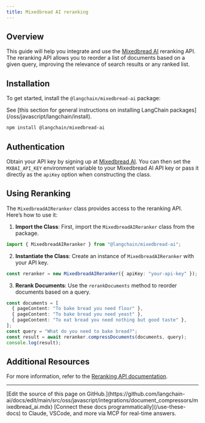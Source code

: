 ```yaml
---
title: Mixedbread AI reranking
---
```


## Overview

This guide will help you integrate and use the [Mixedbread AI](https://mixedbread.ai/) reranking API. The reranking API allows you to reorder a list of documents based on a given query, improving the relevance of search results or any ranked list.

## Installation

To get started, install the `@langchain/mixedbread-ai` package:

<Tip>
See [this section for general instructions on installing LangChain packages](/oss/javascript/langchain/install).
</Tip>

```bash
npm install @langchain/mixedbread-ai
```

## Authentication

Obtain your API key by signing up at [Mixedbread AI](https://mixedbread.ai/). You can then set the `MXBAI_API_KEY` environment variable to your Mixedbread AI API key or pass it directly as the `apiKey` option when constructing the class.

## Using Reranking

The `MixedbreadAIReranker` class provides access to the reranking API. Here’s how to use it:

1. **Import the Class**: First, import the `MixedbreadAIReranker` class from the package.

```typescript
import { MixedbreadAIReranker } from "@langchain/mixedbread-ai";
```

2. **Instantiate the Class**: Create an instance of `MixedbreadAIReranker` with your API key.

```typescript
const reranker = new MixedbreadAIReranker({ apiKey: "your-api-key" });
```

3. **Rerank Documents**: Use the `rerankDocuments` method to reorder documents based on a query.

```typescript
const documents = [
  { pageContent: "To bake bread you need flour" },
  { pageContent: "To bake bread you need yeast" },
  { pageContent: "To eat bread you need nothing but good taste" },
];
const query = "What do you need to bake bread?";
const result = await reranker.compressDocuments(documents, query);
console.log(result);
```

## Additional Resources

For more information, refer to the [Reranking API documentation](https://www.mixedbread.ai/docs/reranking/overview).

---

<Callout icon="pen-to-square" iconType="regular">
    [Edit the source of this page on GitHub.](https://github.com/langchain-ai/docs/edit/main/src/oss/javascript/integrations/document_compressors/mixedbread_ai.mdx)
</Callout>
<Tip icon="terminal" iconType="regular">
    [Connect these docs programmatically](/use-these-docs) to Claude, VSCode, and more via MCP for    real-time answers.
</Tip>
